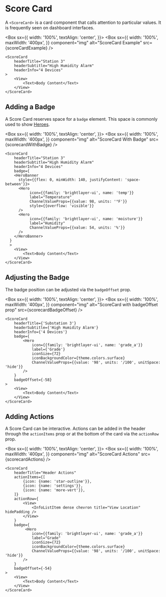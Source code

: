 
# Score Card

A `<ScoreCard>` is a card component that calls attention to particular values. It is frequently seen on dashboard interfaces.

<Box
  sx={{
    width: '100%',
    textAlign: 'center',
  }}>
  <Box
    sx={{
      width: '100%',
      maxWidth: '400px',
    }}
    component="img"
    alt="ScoreCard Example"
    src={scoreCardExample}
  />
</Box>

```
<ScoreCard
    headerTitle="Station 3"
    headerSubtitle="High Humidity Alarm"
    headerInfo="4 Devices"
>
    <View>
        <Text>Body Content</Text>
    </View>
</ScoreCard>
```

## Adding a Badge

A Score Card reserves space for a `badge` element. This space is commonly used to show [Heroes](/components/hero/examples).

<Box
  sx={{
    width: '100%',
    textAlign: 'center',
  }}>
  <Box
    sx={{
      width: '100%',
      maxWidth: '400px',
    }}
    component="img"
    alt="ScoreCard With Badge"
    src={scorecardWithBadge}
  />
</Box>

```
<ScoreCard
    headerTitle="Station 3"
    headerSubtitle="High Humidity Alarm"
    headerInfo="4 Devices"
    badge={
    <HeroBanner
      style={{flex: 0, minWidth: 140, justifyContent: 'space-between'}}>
      <Hero
           icon={{family: 'brightlayer-ui', name: 'temp'}}
           label="Temperature"
           ChannelValueProps={{value: 98, units: '°F'}}
           style={{overflow: 'visible'}}
      />
      <Hero
           icon={{family: 'brightlayer-ui', name: 'moisture'}}
           label="Humidity"
           ChannelValueProps={{value: 54, units: '%'}}
      />
    </HeroBanner>
  }
  >
    <View>
        <Text>Body Content</Text>
    </View>
</ScoreCard>
```

## Adjusting the Badge

The badge position can be adjusted via the `badgeOffset` prop.

<Box
  sx={{
    width: '100%',
    textAlign: 'center',
  }}>
  <Box
    sx={{
      width: '100%',
      maxWidth: '400px',
    }}
    component="img"
    alt="ScoreCard with badgeOffset prop"
    src={scorecardBadgeOffset}
  />
</Box>

```
<ScoreCard
    headerTitle={'Substation 3'}
    headerSubtitle={'High Humidity Alarm'}
    headerInfo={'4 Devices'}
    badge={
        <Hero
            icon={{family: 'brightlayer-ui', name: 'grade_a'}}
            label={'Grade'}
            iconSize={72}
            iconBackgroundColor={theme.colors.surface}
            ChannelValueProps={{value: '98', units: '/100', unitSpace: 'hide'}}
        />
    }
    badgeOffset={-58}
>
    <View>
        <Text>Body Content</Text>
    </View>
</ScoreCard>

```

## Adding Actions

A Score Card can be interactive. Actions can be added in the header through the `actionItems` prop or at the bottom of the card via the `actionRow` prop.

<Box
  sx={{
    width: '100%',
    textAlign: 'center',
  }}>
  <Box
    sx={{
      width: '100%',
      maxWidth: '400px',
    }}
    component="img"
    alt="ScoreCard Actions"
    src={scorecardActions}
  />
</Box>

```
<ScoreCard
    headerTitle="Header Actions"
    actionItems={[
        {icon: {name: 'star-outline'}},
        {icon: {name: 'settings'}},
        {icon: {name: 'more-vert'}},
    ]}
    actionRow={
        <View>
            <InfoListItem dense chevron title="View Location" hidePadding />
        </View>
    }
    badge={
         <Hero
            icon={{family: 'brightlayer-ui', name: 'grade_a'}}
            label="Grade"
            iconSize={72}
            iconBackgroundColor={theme.colors.surface}
            ChannelValueProps={{value: '98', units: '/100', unitSpace: 'hide'}}
        />
    }
    badgeOffset={-54}
>
    <View>
        <Text>Body Content</Text>
    </View>
</ScoreCard>
```
